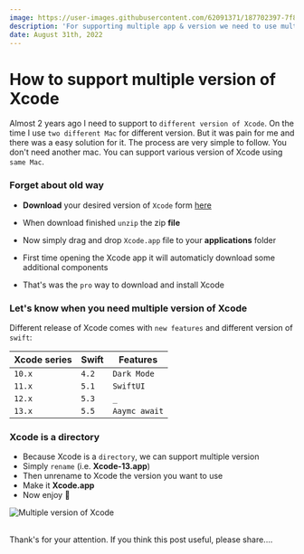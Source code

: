 ```yaml
---
image: https://user-images.githubusercontent.com/62091371/187702397-7f8ffc9e-ea26-40c6-b3f3-e5c36fc47e1f.png
description: 'For supporting multiple app & version we need to use multiple version of Xcode. Here is the thicks for without uninstalling previous version, how we can switch between two version of Xcode'
date: August 31th, 2022
---
```




# How to support multiple version of Xcode

<Authors date="August 31th, 2022">
  <Author name="Ferdous Mahmud Akash" link="https://www.linkedin.com/in/ferdous19/" />
</Authors>

Almost 2 years ago I need to support to `different version of Xcode`. On the time I use `two different Mac` for different version. But it was pain for me and there was a easy solution for it. The process are very simple to follow. You don't need
another mac. You can support various version of Xcode using `same Mac`.

### Forget about old way

- **Download** your desired version of `Xcode` form [here](https://stackoverflow.com/questions/10335747/how-to-download-xcode-dmg-or-xip-file)

- When download finished `unzip` the zip **file** 
- Now simply drag and drop `Xcode.app` file to your **applications** folder
- First time opening the Xcode app it will automaticly download some additional components
- That's was the `pro` way to download and install Xcode


### Let's know when you need multiple version of Xcode

Different release of Xcode comes with `new features` and different version of `swift`:

| Xcode series    | Swift     | Features    |
| --------------- | ----------| ------------|
| `10.x`          | `4.2`     | `Dark Mode` |
| `11.x`          | `5.1`     |  `SwiftUI`  |
| `12.x`          | `5.3`     |      `_`    |
| `13.x`          | `5.5`     |`Aaymc await`|


### Xcode is a directory

- Because Xcode is a `directory`, we can support multiple version
- Simply `rename` (i.e. **Xcode-13.app**)
- Then unrename to Xcode the version you want  to use
- Make it **Xcode.app**
- Now enjoy 🚀

![Multiple version of Xcode](https://user-images.githubusercontent.com/62091371/187702397-7f8ffc9e-ea26-40c6-b3f3-e5c36fc47e1f.png)

<br/>
Thank's for your attention. If you think this post useful, please share....



